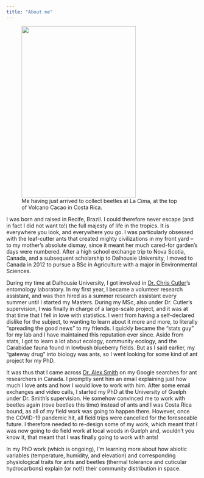 ```yaml
---
title: "About me"
---
```


<figure>
  <img width="300" height="450" src="images/la_cima_arrival.JPEG">
  <figcaption>Me having just arrived to collect beetles at La Cima, at the top of Volcano Cacao in Costa Rica.</figcaption>
</figure>

I was born and raised in Recife, Brazil. I could therefore never escape (and in fact I did not want to!) the full majesty of life in the tropics. It is everywhere you look, and everywhere you go. I was particularly obsessed with the leaf-cutter ants that created mighty civilizations in my front yard -- to my mother's absolute dismay, since it meant her much cared-for garden's days were numbered. After a high school exchange trip to Nova Scotia, Canada, and a subsequent scholarship to Dalhousie University, I moved to Canada in 2012 to pursue a BSc in Agriculture with a major in Environmental Sciences.

During my time at Dalhousie University, I got involved in <a href="https://www.dal.ca/faculty/agriculture/plant-food-env/faculty-staff/our-faculty/christopher-cutler.html" target="_blank">Dr. Chris Cutler</a>'s entomology laboratory. In my first year, I became a volunteer research assistant, and was then hired as a summer research assistant every summer until I started my Masters. During my MSc, also under Dr. Cutler's supervision, I was finally in charge of a large-scale project, and it was at that time that I fell in love with statistics. I went from having a self-declared dislike for the subject, to wanting to learn about it more and more, to literally "spreading the good news" to my friends. I quickly became the "stats guy" for my lab and I have maintained this reputation ever since. Aside from stats, I got to learn a lot about ecology, community ecology, and the Carabidae fauna found in lowbush blueberry fields. But as I said earlier, my "gateway drug" into biology was ants, so I went looking for some kind of ant project for my PhD.

It was thus that I came across <a href="https://www.malexsmith.com" target="_blank">Dr. Alex Smith</a> on my Google searches for ant researchers in Canada. I promptly sent him an email explaining just how much I love ants and how I would love to work with him. After some email exchanges and video calls, I started my PhD at the University of Guelph under Dr. Smith's supervision. He somehow convinced me to work with beetles again (rove beetles this time) instead of ants and I was Costa Rica bound, as all of my field work was going to happen there. However, once the COVID-19 pandemic hit, all field trips were cancelled for the foreseeable future. I therefore needed to re-design some of my work, which meant that I was now going to do field work at local woods in Guelph and, wouldn't you know it, that meant that I was finally going to work with ants!

In my PhD work (which is ongoing), I'm learning more about how abiotic variables (temperature, humidity, and elevation) and corresponding physiological traits for ants and beetles (thermal tolerance and cuticular hydrocarbons) explain (or not!) their community distribution in space.

